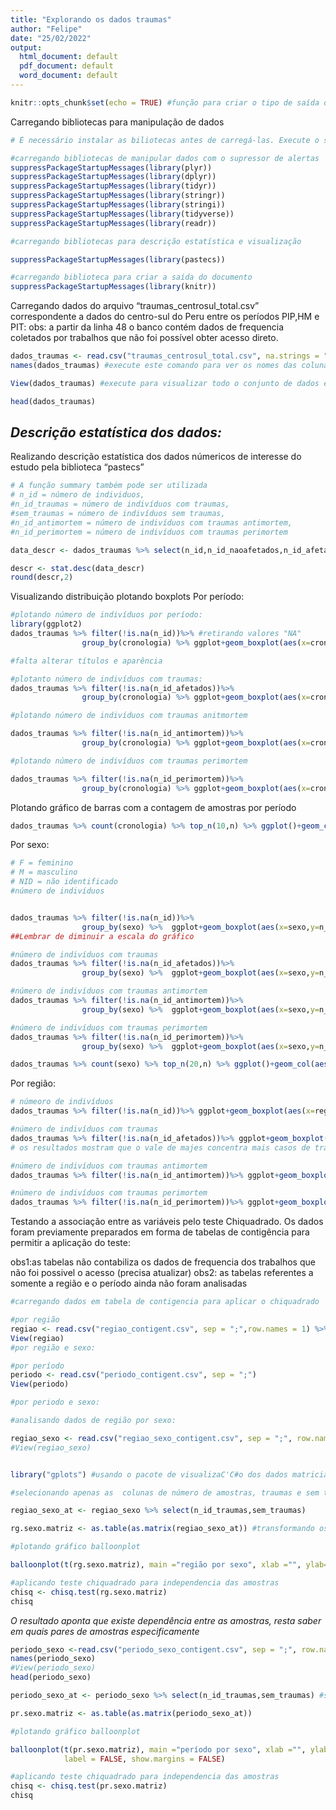 ```yaml
---
title: "Explorando os dados traumas"
author: "Felipe"
date: "25/02/2022"
output:
  html_document: default
  pdf_document: default
  word_document: default
---
```


```r
knitr::opts_chunk$set(echo = TRUE) #função para criar o tipo de saída do documento
```

Carregando bibliotecas para manipulação de dados 

```r
# É	necessário instalar as biliotecas antes de carregá-las. Execute o seguinte padrão de comando para instalar as bibliotecas: install.packages ("nome da bilioteca")

#carregando bibliotecas de manipular dados com o supressor de alertas
suppressPackageStartupMessages(library(plyr)) 
suppressPackageStartupMessages(library(dplyr))
suppressPackageStartupMessages(library(tidyr))
suppressPackageStartupMessages(library(stringr))
suppressPackageStartupMessages(library(stringi))
suppressPackageStartupMessages(library(tidyverse))
suppressPackageStartupMessages(library(readr))

#carregando bibliotecas para descrição estatística e visualização

suppressPackageStartupMessages(library(pastecs))

#carregando biblioteca para criar a saída do documento
suppressPackageStartupMessages(library(knitr))
```


Carregando dados do arquivo  "traumas_centrosul_total.csv" correspondente a dados do centro-sul do Peru entre os períodos PIP,HM e PIT:
obs: a partir da linha 48 o banco contém dados de frequencia coletados por trabalhos que não foi possível obter acesso direto.

```r

dados_traumas <- read.csv("traumas_centrosul_total.csv", na.strings = "NA", sep = ";") 
names(dados_traumas) #execute este comando para ver os nomes das colunas/variáveis presentes no banco de dados

View(dados_traumas) #execute para visualizar todo o conjunto de dados em uma tabela separada

head(dados_traumas) 
```



## _Descrição estatística dos dados:_

Realizando descrição estatística dos dados númericos de interesse do estudo pela biblioteca "pastecs" 

```r
# A função summary também pode ser utilizada
# n_id = número de individuos, 
#n_id_traumas = número de indivíduos com traumas, 
#sem_traumas = número de indivíduos sem traumas, 
#n_id_antimortem = número de indivíduos com traumas antimortem, 
#n_id_perimortem = número de indivíduos com traumas perimortem

data_descr <- dados_traumas %>% select(n_id,n_id_naoafetados,n_id_afetados,n_id_antimortem,n_id_perimortem,n_tr_anterior,n_tr_posterior)

descr <- stat.desc(data_descr)
round(descr,2)

```



Visualizando distribuição plotando boxplots
Por período:
```r

#plotando número de indivíduos por período:
library(ggplot2)
dados_traumas %>% filter(!is.na(n_id))%>% #retirando valores "NA" 
                group_by(cronologia) %>% ggplot+geom_boxplot(aes(x=cronologia,y=n_id))

#falta alterar títulos e aparência
```



```r
#plotanto número de indivíduos com traumas:
dados_traumas %>% filter(!is.na(n_id_afetados))%>%
                group_by(cronologia) %>% ggplot+geom_boxplot(aes(x=cronologia,y=n_id_afetados))
```

```r
#plotando número de indivíduos com traumas anitmortem

dados_traumas %>% filter(!is.na(n_id_antimortem))%>%
                group_by(cronologia) %>% ggplot+geom_boxplot(aes(x=cronologia,y=n_id_antimortem))
```

```r
#plotando número de indivíduos com traumas perimortem

dados_traumas %>% filter(!is.na(n_id_perimortem))%>%
                group_by(cronologia) %>% ggplot+geom_boxplot(aes(x=cronologia,y=n_id_perimortem))
```

Plotando gráfico de barras com a contagem de amostras por período
```r
dados_traumas %>% count(cronologia) %>% top_n(10,n) %>% ggplot()+geom_col(aes(x=cronologia,y=n)) 
```

Por sexo:
```r
# F = feminino
# M = masculino
# NID = não identificado
#número de indivíduos


dados_traumas %>% filter(!is.na(n_id))%>%
                group_by(sexo) %>%  ggplot+geom_boxplot(aes(x=sexo,y=n_id))
##Lembrar de diminuir a escala do gráfico
```


```r
#número de indivíduos com traumas
dados_traumas %>% filter(!is.na(n_id_afetados))%>%
                group_by(sexo) %>%  ggplot+geom_boxplot(aes(x=sexo,y=n_id_afetados))
```

```r
#número de indivíduos com traumas antimortem
dados_traumas %>% filter(!is.na(n_id_antimortem))%>%
                group_by(sexo) %>%  ggplot+geom_boxplot(aes(x=sexo,y=n_id_antimortem))
```

```r
#número de indivíduos com traumas perimortem
dados_traumas %>% filter(!is.na(n_id_perimortem))%>%
                group_by(sexo) %>%  ggplot+geom_boxplot(aes(x=sexo,y=n_id_perimortem))
```
```r
dados_traumas %>% count(sexo) %>% top_n(20,n) %>% ggplot()+geom_col(aes(x=sexo,y=n)) 
```


Por região:

```r
# númeoro de indivíduos
dados_traumas %>% filter(!is.na(n_id))%>% ggplot+geom_boxplot(aes(x=regiao,y=n_id))
```

```r
#número de indivíduos com traumas
dados_traumas %>% filter(!is.na(n_id_afetados))%>% ggplot+geom_boxplot(aes(x=regiao,y=n_id_afetados))
# os resultados mostram que o vale de majes concentra mais casos de traumas, no entanto, só pussui 4 amostra sendo desproporcional em relação ao restante
```

```r
#número de indivíduos com traumas antimortem
dados_traumas %>% filter(!is.na(n_id_antimortem))%>% ggplot+geom_boxplot(aes(x=regiao,y=n_id_antimortem))
```

```r
#número de indivíduos com traumas perimortem
dados_traumas %>% filter(!is.na(n_id_perimortem))%>% ggplot+geom_boxplot(aes(x=regiao,y=n_id_perimortem))
```

Testando a associação entre as variáveis pelo teste Chiquadrado. Os dados foram previamente preparados em forma de tabelas de contigência para permitir a aplicação do teste:

obs1:as tabelas não contabiliza os dados de frequencia dos trabalhos que não foi possivel o acesso (precisa atualizar)
obs2: as tabelas referentes a somente a região e o período ainda não foram analisadas 

```r
#carregando dados em tabela de contigencia para aplicar o chiquadrado

#por região
regiao <- read.csv("regiao_contigent.csv", sep = ";",row.names = 1) %>% slice(-3)  #usando a função slice para retirar as linhas 3 correspondentes a região do vale de Lurín que contém dados faltantes 
View(regiao)
#por região e sexo:
```


```r
#por período
periodo <- read.csv("periodo_contigent.csv", sep = ";")
View(periodo)

#por periodo e sexo:

```


```r
#analisando dados de região por sexo:

regiao_sexo <- read.csv("regiao_sexo_contigent.csv", sep = ";", row.names = 1) %>% slice(-6,-7,-8) # aplicando a função slice para retirar as linhas 7 e 8 correspondentes a região do vale de Lurin que nC#o possui dados pareados por sexo
#View(regiao_sexo)


library("gplots") #usando o pacote de visualizaC'C#o dos dados matricial

#selecionando apenas as  colunas de número de amostras, traumas e sem traumas (há ausência de dados nas variáveis antimortem e perimortem) e  convertendo dados em matriz:

regiao_sexo_at <- regiao_sexo %>% select(n_id_traumas,sem_traumas)

rg.sexo.matriz <- as.table(as.matrix(regiao_sexo_at)) #transformando os dados em tipo matriz

#plotando gráfico balloonplot 

balloonplot(t(rg.sexo.matriz), main ="região por sexo", xlab ="", ylab="",label = FALSE, show.margins = FALSE)

```
```r
#aplicando teste chiquadrado para independencia das amostras
chisq <- chisq.test(rg.sexo.matriz)
chisq
```
_O resultado aponta que existe dependência entre as amostras, resta saber em quais pares de amostras especificamente_



```r
periodo_sexo <-read.csv("periodo_sexo_contigent.csv", sep = ";", row.names = 1)#row.names = 1) %>% select(n_id,n_id_traumas,sem_traumas) %>% slice(-6)
names(periodo_sexo)
#View(periodo_sexo)
head(periodo_sexo)
```


```r
periodo_sexo_at <- periodo_sexo %>% select(n_id_traumas,sem_traumas) #selecionando apenas as colunas que com valores númericos pareados

pr.sexo.matriz <- as.table(as.matrix(periodo_sexo_at))

#plotando gráfico balloonplot 

balloonplot(t(pr.sexo.matriz), main ="período por sexo", xlab ="", ylab="",
            label = FALSE, show.margins = FALSE)

```

```r
#aplicando teste chiquadrado para independencia das amostras
chisq <- chisq.test(pr.sexo.matriz)
chisq
```

